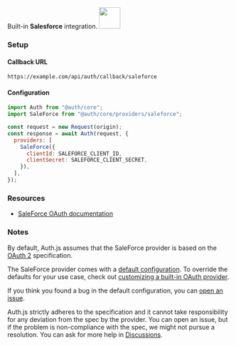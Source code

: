 
<div
  style={{
    backgroundColor: "#000",
    display: "flex",
    justifyContent: "space-between",
    color: "#fff",
    padding: 16,
  }}
>
  <span>
    Built-in <b>Salesforce</b> integration.
  </span>
  <a href="https://www.salesforce.com/ap/?ir=1">
    <img
      style={{ display: "block" }}
      src="/img/providers/saleforce.svg"
      height="48"
    />
  </a>
</div>

### Setup

#### Callback URL

```
https://example.com/api/auth/callback/saleforce
```

#### Configuration

```js
import Auth from "@auth/core";
import SaleForce from "@auth/core/providers/saleforce";

const request = new Request(origin);
const response = await Auth(request, {
  providers: [
    SaleForce({
      clientId: SALEFORCE_CLIENT_ID,
      clientSecret: SALEFORCE_CLIENT_SECRET,
    }),
  ],
});
```

### Resources

- [SaleForce OAuth documentation](https://help.salesforce.com/articleView?id=remoteaccess_authenticate.htm&type=5)

### Notes

By default, Auth.js assumes that the SaleForce provider is
based on the [OAuth 2](https://www.rfc-editor.org/rfc/rfc6749.html) specification.

<Callout>

The SaleForce provider comes with a [default configuration](https://github.com/nextauthjs/next-auth/blob/main/packages/core/src/providers/saleforce.ts).
To override the defaults for your use case, check out [customizing a built-in OAuth provider](https://authjs.dev/guides/providers/custom-provider#override-default-options).

</Callout>

If you think you found a bug in the default configuration, you can [open an issue](https://authjs.dev/new/provider-issue).

Auth.js strictly adheres to the specification and it cannot take responsibility for any deviation from
the spec by the provider. You can open an issue, but if the problem is non-compliance with the spec,
we might not pursue a resolution. You can ask for more help in [Discussions](https://authjs.dev/new/github-discussions).
